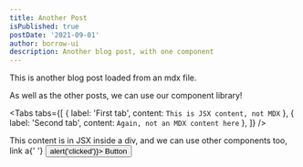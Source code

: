 ```yaml
---
title: Another Post
isPublished: true
postDate: '2021-09-01'
author: borrow-ui
description: Another blog post, with one component
---
```


This is another blog post loaded from an mdx file.

As well as the other posts, we can use our component library!

<Tabs
    tabs={[
        { label: 'First tab', content: `This is JSX content, not MDX` },
        { label: 'Second tab', content: `Again, not an MDX content here` },
    ]}
/>

<div className="m-t-20">
    This content is in JSX inside a div, and we can use other components too, link a{' '}
    <Button mean="neutral-reverse" onClick={() => alert('clicked')}>
        Button
    </Button>
</div>

